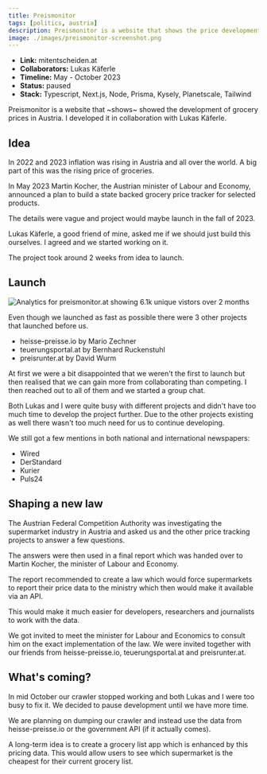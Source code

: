 ```yaml
---
title: Preismonitor
tags: [politics, austria]
description: Preismonitor is a website that shows the price development of groceries in Austria.
image: ./images/preismonitor-screenshot.png
---
```



- **Link:** <ExternalLink href="https://mitentscheiden.at">mitentscheiden.at</ExternalLink>
- **Collaborators:** <ExternalLink href="https://twitter.com/LeKaeferle">Lukas Käferle</ExternalLink>
- **Timeline:** May - October 2023
- **Status:** paused
- **Stack:** Typescript, Next.js, Node, Prisma, Kysely, Planetscale, Tailwind

Preismonitor is a website that ~shows~ showed the development of grocery prices in Austria. I developed it in collaboration with <ExternalLink href="https://twitter.com/LeKaeferle">Lukas Käferle</ExternalLink>.

## Idea
In 2022 and 2023 inflation was rising in Austria and all over the world. A big part of this was the rising price of groceries. 

In May 2023 Martin Kocher, the Austrian minister of Labour and Economy, announced a plan to build a state backed grocery price tracker for selected products.

The details were vague and project would maybe launch in the fall of 2023.

<ExternalLink href="https://twitter.com/LeKaeferle">Lukas Käferle</ExternalLink>, a good friend of mine, asked me if we should just build this ourselves. I agreed and we started working on it.

The project took around 2 weeks from idea to launch.

## Launch
![Analytics for preismonitor.at showing 6.1k unique vistors over 2 months](./images/preismonitor-plausible-may-july.png)

Even though we launched as fast as possible there were 3 other projects that launched before us.

- <ExternalLink href="https://heisse-preise">heisse-preisse.io</ExternalLink> by <ExternalLink href="https://twitter.com/badlogicgames">Mario Zechner</ExternalLink>
- <ExternalLink href="https://teuerungsportal.at">teuerungsportal.at</ExternalLink> by <ExternalLink href="https://twitter.com/_zumpel">Bernhard Ruckenstuhl</ExternalLink>
- <ExternalLink href="https://preisrunter.at">preisrunter.at</ExternalLink> by <ExternalLink href="https://twitter.com/DerDavidus">David Wurm</ExternalLink>

At first we were a bit disappointed that we weren't the first to launch but then realised that we can gain more from collaborating than competing. I then reached out to all of them and we started a group chat.

Both Lukas and I were quite busy with different projects and didn't have too much time to develop the project further. Due to the other projects existing as well there wasn't too much need for us to continue developing.

We still got a few mentions in both national and international newspapers:
- <ExternalLink href="https://www.wired.com/story/heisse-preise-food-prices/">Wired</ExternalLink>
- <ExternalLink href="https://www.derstandard.at/story/3000000176002/l">DerStandard</ExternalLink> 
- <ExternalLink href="https://kurier.at/politik/inland/kocher-lebensmittelpreise-muessen-gemeldet-werden-aber-kein-rechner/402595130">Kurier</ExternalLink>
- <ExternalLink href="https://www.puls24.at/news/wirtschaft/lebensmittel-nach-dem-rabatt-kommt-die-preiserhoehung/300734">Puls24</ExternalLink>


## Shaping a new law
The Austrian <ExternalLink href="https://www.bwb.gv.at/en/">Federal Competition Authority</ExternalLink> was investigating the supermarket industry in Austria and asked us and the other price tracking projects to answer a few questions.

The answers were then used in <ExternalLink href="https://www.bwb.gv.at/fileadmin/user_upload/Fokuspapier_Preisvergleichsplattformen_Sept_2023_barrierefrei_14.09.2023.pdf"> a final report</ExternalLink> which was handed over to Martin Kocher, the minister of Labour and Economy.

The report recommended to create a law which would force supermarkets to report their price data to the ministry which then would make it available via an API.

This would make it much easier for developers, researchers and journalists to work with the data.

We got invited to meet the minister for Labour and Economics to consult him on the exact implementation of the law. We were invited together with our friends from <ExternalLink href="https://heisse-preise">heisse-preisse.io</ExternalLink>, <ExternalLink href="https://teuerungsportal.at">teuerungsportal.at</ExternalLink> and <ExternalLink href="https://preisrunter.at">preisrunter.at</ExternalLink>.

<Tweet id="https://x.com/chrcit/status/1706731529022378346?s=20" />

<Tweet id="https://x.com/badlogicgames/status/1706692838539325789?s=20" />

## What's coming?
In mid October our crawler stopped working and both Lukas and I were too busy to fix it. We decided to pause development until we have more time.

We are planning on dumping our crawler and instead use the data from <ExternalLink href="https://heisse-preise.io">heisse-preisse.io</ExternalLink> or the government API (if it actually comes).

A long-term idea is to create a grocery list app which is enhanced by this pricing data. This would allow users to see which supermarket is the cheapest for their current grocery list.